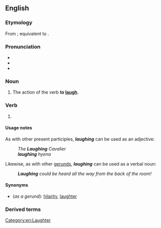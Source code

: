 ==English==
{{listen|filename=Laughter.ogg|title=Recorded '''laughter''' of a person.}}

===Etymology===
From {{inh|en|enm|lawghynge}}; equivalent to {{suffix|en|laugh|ing}}.

===Pronunciation===
* {{IPA|en|/ˈlɑːfɪŋ/}}
* {{audio|en|en-us-laughing.ogg|Audio (US)}}
* {{rhymes|en|ɑːfɪŋ|s=2}}

===Noun===
{{en-noun|~}}

# The action of the verb '''to [[laugh]]'''.

===Verb===
{{head|en|verb form}}

# {{present participle of|en|laugh|nocat=1}}

====Usage notes====
As with other present participles, '''''laughing''''' can be used as an adjective:
: ''The '''Laughing''' Cavalier''
: '''''laughing''' hyena''

Likewise, as with other [[gerund|gerunds]], '''''laughing''''' can be used as a verbal noun:
: '''''Laughing''' could be heard all the way from the back of the room!''

====Synonyms====
* (''as a gerund''): [[hilarity]], [[laughter]]

===Derived terms===
{{der3|en
|laughing academy
|laughing dove
|laughing falcon
|laughing gas
|laughing gear
|laughing goose
|laughing gull
|laughing hyena
|laughing jackass
|laughing owl
|laughingstock
|you're laughing
}}

[[Category:en:Laughter]]
